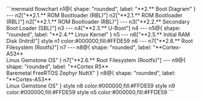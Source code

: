 <Frame>
```mermaid
flowchart
	n1@{ shape: "rounded", label: "**2.** Boot Diagram" } --- n2["**2.1.** ROM Bootloader (RBL)"]
  n2["**2.1.** ROM Bootloader (RBL)"]
	n2["**2.1.** ROM Bootloader (RBL)"] --- n3["**2.2.** Secondary Boot Loader (SBL)"]
	n3 --- n4["**2.3.** U-Boot"]
	n4 --- n5@{ shape: "rounded", label: "**2.4.** Linux Kernel" }
	n5 --- n6["**2.5.** Initial RAM Disk (Initrd)"]
	style n1 color:#000000,fill:#FFDE59
	n6 --- n7["**2.6.** Root Filesystem (Rootfs)"]
	n7 --- n8@{ shape: "rounded", label: "**Cortex-A53**<br>Linux Gemstone OS" }
	n7["**2.6.** Root Filesystem (Rootfs)"] --- n9@{ shape: "rounded", label: "**Cortex R5**<br>Baremetal FreeRTOS Zephyr NuttX" }
	n8@{ shape: "rounded", label: "**Cortex-A53**<br>Linux Gemstone OS" }
	style n8 color:#000000,fill:#FFDE59
	style n9 color:#000000,fill:#FFDE59
	style n5 color:#000000,fill:#FFDE59
```
</Frame>
